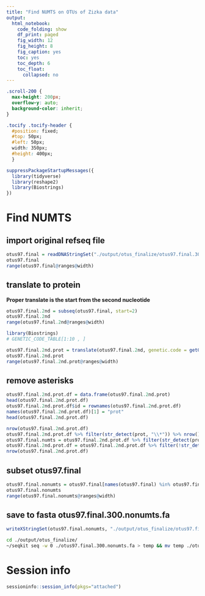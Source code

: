 ```yaml
---
title: "Find NUMTS on OTUs of Zizka data"
output:
  html_notebook:
    code_folding: show
    df_print: paged
    fig_width: 12
    fig_height: 8
    fig_caption: yes
    toc: yes
    toc_depth: 6
    toc_float:
      collapsed: no
---
```


```css
.scroll-200 {
  max-height: 200px;
  overflow-y: auto;
  background-color: inherit;
}
```

```css
.tocify .tocify-header {
  #position: fixed;
  #top: 50px;
  #left: 50px;
  width: 350px;
  #height: 400px;
  }
```

```r
suppressPackageStartupMessages({
  library(tidyverse)
  library(reshape2)
  library(Biostrings)
})
```


# Find NUMTS
## import original refseq file
```r
otus97.final = readDNAStringSet("./output/otus_finalize/otus97.final.300.fa")
otus97.final
range(otus97.final@ranges@width)
```

## translate to protein

**Proper translate is the start from the second nucleotide**

```r
otus97.final.2nd = subseq(otus97.final, start=2)
otus97.final.2nd
range(otus97.final.2nd@ranges@width)
```


```r
library(Biostrings)
# GENETIC_CODE_TABLE[1:10 , ]

otus97.final.2nd.prot = translate(otus97.final.2nd, genetic.code = getGeneticCode("5"), if.fuzzy.codon = "X") # "SGC4"
otus97.final.2nd.prot
range(otus97.final.2nd.prot@ranges@width)
```

## remove asterisks
```r
otus97.final.2nd.prot.df = data.frame(otus97.final.2nd.prot)
head(otus97.final.2nd.prot.df)
otus97.final.2nd.prot.df$id = rownames(otus97.final.2nd.prot.df)
names(otus97.final.2nd.prot.df)[1] = "prot"
head(otus97.final.2nd.prot.df)

nrow(otus97.final.2nd.prot.df)
otus97.final.2nd.prot.df %>% filter(str_detect(prot, "\\*")) %>% nrow()
otus97.final.numts = otus97.final.2nd.prot.df %>% filter(str_detect(prot, "\\*")) %>% pull(id)
otus97.final.2nd.prot.df = otus97.final.2nd.prot.df %>% filter(!str_detect(prot, "\\*"))
nrow(otus97.final.2nd.prot.df)
```

## subset otus97.final
```r
otus97.final.nonumts = otus97.final[names(otus97.final) %in% otus97.final.2nd.prot.df$id]
otus97.final.nonumts
range(otus97.final.nonumts@ranges@width)
```

## save to fasta otus97.final.300.nonumts.fa
```r
writeXStringSet(otus97.final.nonumts, "./output/otus_finalize/otus97.final.300.nonumts.fa")
```

```bash
cd ./output/otus_finalize/
~/seqkit seq -w 0 ./otus97.final.300.nonumts.fa > temp && mv temp ./otus97.final.300.nonumts.fa
```


# Session info
```r
sessioninfo::session_info(pkgs="attached")
```
